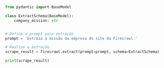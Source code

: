 ```python Python
from pydantic import BaseModel

class ExtractSchema(BaseModel):
    company_mission: str


# Defina o prompt para extração
prompt = 'Extraia a missão da empresa do site da Firecrawl.'

# Realize a extração
scrape_result = firecrawl.extract(prompt=prompt, schema=ExtractSchema)

print(scrape_result)
```
